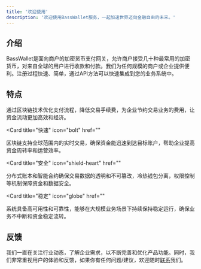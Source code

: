 ```yaml
---
title: '欢迎使用'
description: '欢迎使用BassWallet服务，一起加速世界迈向金融自由的未来。'
---
```


## 介绍
BassWallet是面向商户的加密货币支付网关，允许商户接受几十种最常用的加密货币，对来自全球的用户进行收款和付款。我们为任何规模的商户或企业提供便利。注册过程快速、简单，通过API方法可以快速集成到您的业务系统中。

## 特点

<CardGroup>

<Card title="低费率" icon="arrow-trend-down" href="">
  通过区块链技术优化支付流程，降低交易手续费，为企业节约交易业务的费用，让资金流动更加高效和经济。
</Card>

<Card
  title="快速"
  icon="bolt"
  href=""
>
区块链支持全球范围内的实时交易，确保资金能迅速到达目标账户，帮助企业提高资金周转率和运营效率。
</Card>

<Card
  title="安全"
  icon="shield-heart"
  href=""
>
分布式账本和智能合约确保交易数据的透明和不可篡改，冷热钱包分离，权限控制等机制保障资金和数据安全。
</Card>

<Card
  title="稳定"
  icon="globe"
  href=""
>
系统具备高可用性和可靠性，能够在大规模业务场景下持续保持稳定运行，确保业务不中断和资金稳定流转。
</Card>

</CardGroup>

## 反馈

我们一直在关注行业动态，了解企业需求，以不断完善和优化产品功能。同时，我们非常重视用户的体验和反馈，如果你有任何问题/建议，欢迎随时[联系](https://client.krosuite.com/?source=544948018013671424)我们。